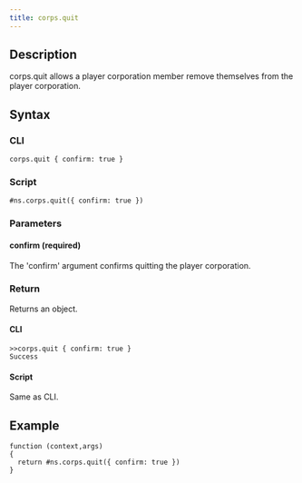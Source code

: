 ```yaml
---
title: corps.quit
---
```


## Description

corps.quit allows a player corporation member remove themselves from the player corporation.

## Syntax

### CLI

```
corps.quit { confirm: true }
```

### Script

```
#ns.corps.quit({ confirm: true })
```

### Parameters

#### confirm (required)

The 'confirm' argument confirms quitting the player corporation.

### Return

Returns an object.

#### CLI

```
>>corps.quit { confirm: true }
Success
```

#### Script

Same as CLI.

## Example

```
function (context,args)
{
  return #ns.corps.quit({ confirm: true })
}
```
